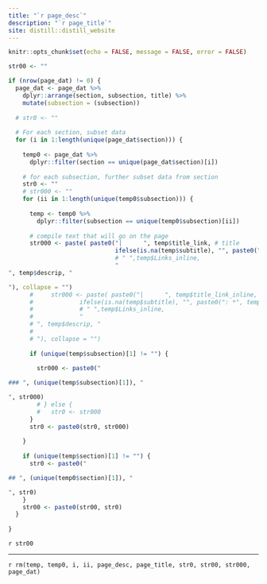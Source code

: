 ```yaml
---
title: "`r page_desc`"
description: "`r page_title`"
site: distill::distill_website
---
```


```r
knitr::opts_chunk$set(echo = FALSE, message = FALSE, error = FALSE)
```


```r
str00 <- ""

if (nrow(page_dat) != 0) {
  page_dat <- page_dat %>% 
    dplyr::arrange(section, subsection, title) %>%
    mutate(subsection = (subsection))
  
  # str0 <- ""
  
  # For each section, subset data
  for (i in 1:length(unique(page_dat$section))) {
    
    temp0 <- page_dat %>% 
      dplyr::filter(section == unique(page_dat$section)[i])
    
    # for each subsection, further subset data from section
    str0 <- ""
    # str000 <- ""
    for (ii in 1:length(unique(temp0$subsection))) {
      
      temp <- temp0 %>% 
        dplyr::filter(subsection == unique(temp0$subsection)[ii])
      
      # compile text that will go on the page
      str000 <- paste( paste0("|      ", temp$title_link, # title
                              ifelse(is.na(temp$subtitle), "", paste0(": *", temp$subtitle, "*")), # subtitle
                              # " ",temp$Links_inline,
                              "
", temp$descrip, "

"), collapse = "")
      #     str000 <- paste( paste0("|      ", temp$title_link_inline, # title
      #             ifelse(is.na(temp$subtitle), "", paste0(": *", temp$subtitle, "*")), # subtitle
      #             # " ",temp$Links_inline,
      #             "
      # ", temp$descrip, "
      # 
      # "), collapse = "")
      
      if (unique(temp$subsection)[1] != "") {
        
        str000 <- paste0("

### ", (unique(temp$subsection)[1]), "

", str000)
        # } else {
        #   str0 <- str000
      }
      str0 <- paste0(str0, str000)
      
    }
    
    if (unique(temp$section)[1] != "") {
      str0 <- paste0("

## ", (unique(temp0$section)[1]), "

", str0)
    }
    str00 <- paste0(str00, str0)
  }
  
}
```

`r str00 `

```{=html}
<script>
function myFunction() {
var input, filter, table, tr, td, i, txtValue;
input = document.getElementById("myInput");
filter = input.value.toUpperCase();
table = document.getElementById("myTable");
tr = table.getElementsByTagName("tr");
for (i = 0; i < tr.length; i++) {
td = tr[i].getElementsByTagName("td")[1];
if (td) {
txtValue = td.textContent || td.innerText;
if (txtValue.toUpperCase().indexOf(filter) > -1) {
tr[i].style.display = "";
} else {
tr[i].style.display = "none";
}
}       
}
}
</script>
```


-----------------------------------

`r rm(temp, temp0, i, ii, page_desc, page_title, str0, str00, str000, page_dat)`
